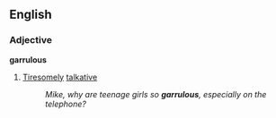 ==English==
===Adjective===
'''garrulous'''
# [[Tiresome]]ly [[talkative]]
#: ''Mike, why are teenage girls so '''garrulous''', especially on the telephone?''